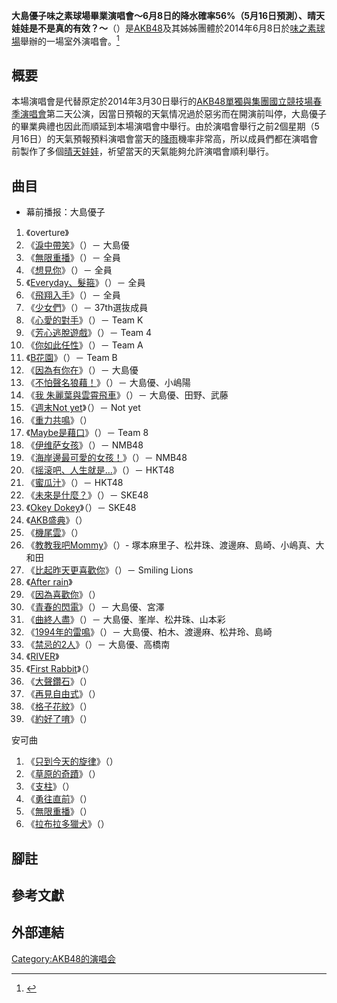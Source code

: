 {{音樂會
| concert_name =大島優子味之素球場畢業演唱會<br>～6月8日的降水確率56%（5月16日預測）、晴天娃娃是不是真的有效？～
| imagename = Yuko ajinomoto.jpg
| caption = 
| artist = [[AKB48|AKB48]]
| producer = 
| venue = [[東京|東京]][[味之素球場|味之素球場]]
| countries = {{JPN}} 
| type =  
| album = 
| dates =  2014年6月8日
| start_date = 
| end_date = 
| running_time = 约4小时
| number_of_legs = 
| number_of_shows = 
| last_tour = AKB48<br>[[AKB48_重温时间_最佳曲目200_2014|AKB48 重温时间 最佳曲目200 2014]]（前100名曲目）<br>（2014年）
| this_tour = '''大島優子味之素球場畢業演唱會<br>～6月8日的降水確率56%（5月16日預測）、晴天娃娃是不是真的有效？～'''<br>（2014年）
| next_tour = [[AKB48集團東京巨蛋演唱會〜不會嗎？不會嗎？絕對不會發表畢業嗎？～|AKB48集團東京巨蛋演唱會〜不會嗎？不會嗎？絕對不會發表畢業嗎？～]]<br>（2014年）
}}
'''大島優子味之素球場畢業演唱會～6月8日的降水確率56%（5月16日預測）、晴天娃娃是不是真的有效？～'''（{{lang-ja|大島優子卒業コンサートin味の素スタジアム〜6月8日の降水確率56%（5月16日現在）、てるてる坊主は本当に效果があるのか？〜}}）是[[AKB48|AKB48]]及其姊姊團體於2014年6月8日於[[味之素球場|味之素球場]]舉辦的一場室外演唱會。<ref>{{cite web|title=大島優子さんが卒業コンサート　「勇気と力もらった」|url=http://www.asahi.com/articles/SDI201406097944.html|publisher=[[朝日新聞|朝日新聞]]|accessdate=2014-06-11|date=2014-06-09|archive-date=2014-06-11|archive-url=https://web.archive.org/web/20140611003933/http://www.asahi.com/articles/SDI201406097944.html|dead-url=no}}</ref>

== 概要 ==
本場演唱會是代替原定於2014年3月30日舉行的[[AKB48單獨與集團國立競技場春季演唱會|AKB48單獨與集團國立競技場春季演唱會]]第二天公演，因當日預報的天氣情况過於惡劣而在開演前叫停，大島優子的畢業典禮也因此而順延到本場演唱會中舉行。由於演唱會舉行之前2個星期（5月16日）的天氣預報預料演唱會當天的[[降雨|降雨]]機率非常高，所以成員們都在演唱會前製作了多個[[晴天娃娃|晴天娃娃]]，祈望當天的天氣能夠允許演唱會順利舉行。

== 曲目 ==
* 幕前播报：大島優子
#《overture》
# 《[[Team_K_3rd_Stage“脑内天堂”|淚中帶笑]]》（{{lang|ja|泣きながら微笑んで}}）－ 大島優{{Notetag|由歌曲作者{{link-ja|井上义正|井上ヨシマサ}}（{{lang|ja|井上ヨシマサ}}）以[[鋼琴|鋼琴]]伴奏}}
# 《[[無限重播|無限重播]]》（{{lang|ja|ヘビーローテーション}}）－ 全員
# 《[[想見你|想見你]]》（{{lang|ja|会いたかった}}）－ 全員
# 《[[Everyday、髮箍|Everyday、髮箍]]》（{{lang|ja|Everyday、カチューシャ}}）－ 全員
# 《[[飛翔入手|飛翔入手]]》（{{lang|ja|フライングゲット}}）－ 全員{{Notetag|大島優子為本曲Center}}
# 《[[就是在这里|少女們]]》（{{lang|ja|少女たちよ}}）－ 37th選抜成員
# 《[[拉布拉多猎犬_(AKB48单曲)|心愛的對手]]》（{{lang|ja|愛しきライバル}}）－ Team K
# 《[[拉布拉多猎犬_(AKB48单曲)|芳心逃脫遊戲]]》（{{lang|ja|ハートの脱出ゲーム}}）－ Team 4
# 《[[拉布拉多猎犬_(AKB48单曲)|你如此任性]]》（{{lang|ja|君は気まぐれ}}）－ Team A
# 《[[拉布拉多猎犬_(AKB48单曲)|B花園]]》（{{lang|ja|Bガーデン}}）－ Team B
# 《[[SET_LIST～Greatest_Songs～完全盘|因為有你在]]》（{{lang|ja|あなたがいてくれたから}}）－ 大島優
# 《[[1830m|不怕聲名狼藉！]]》（{{lang|ja|スキャンダラスにいこう}}）－ 大島優、小嶋陽
# 《[[向日葵组_1st_Stage“我的太阳”|我 朱麗葉與雲霄飛車]]》（{{lang|ja|僕とジュリエットとジェットコースター}}）－ 大島優、田野、武藤
# 《[[週末Not_yet|週末Not yet]]》（{{lang|ja|週末Not yet}}）－ Not yet
# 《[[CR彈珠機AKB48#重力共鳴公演|重力共鳴]]》（{{lang|ja|重力シンパシー}}）
# 《[[Maybe是藉口|Maybe是藉口]]》（{{lang|ja|言い訳Maybe}}）－ Team 8
# 《[[伊维萨女孩|伊维萨女孩]]》（{{lang|ja|イビサガール}}）－ NMB48
# 《[[海岸邊最可愛的女孩！|海岸邊最可愛的女孩！]]》（{{lang|ja|ナギイチ}}）－ NMB48
# 《[[向日葵组_2nd_Stage“不要让梦想死去”|摇滚吧、人生就是…]]》（{{lang|ja|ロックだよ！人生は…}}）－ HKT48
# 《[[甜瓜汁_(HKT48单曲)|蜜瓜汁]]》（{{lang|ja|メロンジュース}}）－ HKT48
# 《[[未來是什麼？|未來是什麼？]]》（{{lang|ja|未来とは?}}）－ SKE48
# 《[[Okey_Dokey|Okey Dokey]]》（{{lang|ja|オキドキ}}）－ SKE48
# 《[[CR彈珠機AKB48#重力共鳴公演|AKB盛典]]》（{{lang|ja|AKBフェスティバル}}）
# 《[[Team_A_5th_Stage“恋爱禁止条例”|機尾雲]]》（{{lang|ja|ひこうき雲}}）
# 《[[心意告示牌|教教我吧Mommy]]》（{{lang|ja|教えてMommy}}）-  塚本麻里子、松井珠、渡邊麻、島崎、小嶋真、大和田
# 《[[勇往直前_(AKB48單曲)|比起昨天更喜歡你]]》（{{lang|ja|昨日よりもっと好き}}）－ Smiling Lions
# 《[[未來軌跡|After rain]]》
# 《[[RIVER_(AKB48單曲)|因為喜歡你]]》（{{lang|ja|君のことが好きだから}}）
# 《[[向日葵组_2nd_Stage“不要让梦想死去”|青春的閃電]]》（{{lang|ja|青春の稲妻}}）－ 大島優、宮澤{{Notetag|踢踏舞版本}}
# 《[[Team_K_5th_Stage“引体后翻”|曲終人盡]]》（{{lang|ja|エンドロール}}）－  大島優、峯岸、松井珠、山本彩
# 《[[CR彈珠機AKB48#重力共鳴公演|1994年的雷鳴]]》（{{lang|ja|1994年の雷鳴}}）－ 大島優、柏木、渡邊麻、松井玲、島崎
# 《[[Team_K_2nd_Stage「青春女孩」|禁忌的2人]]》（{{lang|ja|禁じられた二人}}）－ 大島優、高橋南
# 《[[RIVER_(AKB48單曲)|RIVER]]》
# 《[[1830m|First Rabbit]]》（{{lang|ja|ファースト・ラビット}}）
# 《[[大聲鑽石|大聲鑽石]]》（{{lang|ja|大声ダイヤモンド}}）
# 《[[再見自由式|再見自由式]]》（{{lang|ja|さよならクロール}}）
# 《[[格子花紋|格子花紋]]》（{{lang|ja|ギンガムチェック}}）
# 《[[Team_K_2nd_Stage「青春女孩」|約好了唷]]》（{{lang|ja|約束よ}}）
; 安可曲
# 《[[拉布拉多猎犬_(AKB48单曲)|只到今天的旋律]]》（{{lang|ja|今日までのメロディー}}）
# 《[[Team_K_3rd_Stage“脑内天堂”|草原的奇蹟]]》（{{lang|ja|草原の奇跡}}）
# 《[[Team_K_4th_Stage“最终钟声鸣响”|支柱]]》（{{lang|ja|支え}}）{{Notetag|演唱途中大島優子與全體AKB48 Group參與演出的成員逐一握手}}
# 《[[勇往直前_(AKB48單曲)|勇往直前]]》（{{lang|ja|前しか向かねえ}}）
# 《[[無限重播|無限重播]]》（{{lang|ja|ヘビーローテーション}}） {{Notetag|演唱後大島優子正式離場}}
# 《[[拉布拉多獵犬_(AKB48單曲)|拉布拉多獵犬]]》（{{lang|ja|ラブラドール・レトリバー}}）

== 腳註 ==
{{Notefoot}}

==參考文獻==
{{Reflist}}

== 外部連結 ==

{{SKE48}}
{{NMB48}}
{{HKT48}}
{{AKB48的演唱会}}
{{DEFAULTSORT:大島優子味之素球場畢業演唱會～6月8日的降水確率56%（5月16日預測）、晴天娃娃是不是真的有效？～}}

[[Category:AKB48的演唱会|Category:AKB48的演唱会]]